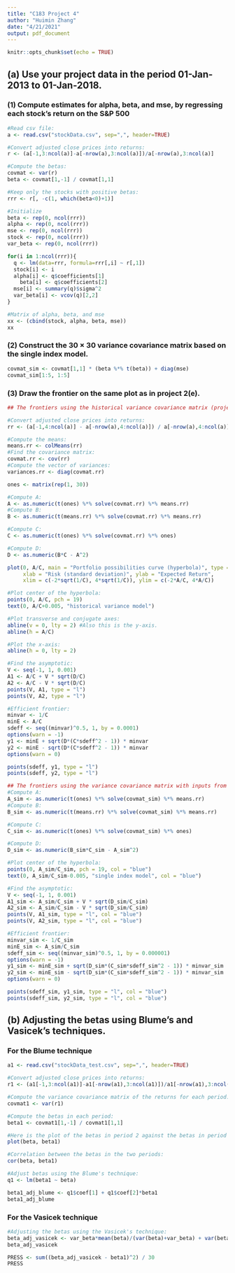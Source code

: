 ```yaml
---
title: "C183 Project 4"
author: "Huimin Zhang"
date: "4/21/2021"
output: pdf_document
---
```


```r
knitr::opts_chunk$set(echo = TRUE)
```

## (a) Use your project data in the period 01-Jan-2013 to 01-Jan-2018.
### (1) Compute estimates for alpha, beta, and mse, by regressing each stock’s return on the S&P 500

```r
#Read csv file:
a <- read.csv("stockData.csv", sep=",", header=TRUE)

#Convert adjusted close prices into returns:
r <- (a[-1,3:ncol(a)]-a[-nrow(a),3:ncol(a)])/a[-nrow(a),3:ncol(a)]

#Compute the betas:
covmat <- var(r)
beta <- covmat[1,-1] / covmat[1,1]

#Keep only the stocks with positive betas:
rrr <- r[, -c(1, which(beta<0)+1)]

#Initialize
beta <- rep(0, ncol(rrr))
alpha <- rep(0, ncol(rrr))
mse <- rep(0, ncol(rrr))
stock <- rep(0, ncol(rrr))
var_beta <- rep(0, ncol(rrr))

for(i in 1:ncol(rrr)){
  q <- lm(data=rrr, formula=rrr[,i] ~ r[,1])
  stock[i] <- i
  alpha[i] <- q$coefficients[1] 
	beta[i] <- q$coefficients[2] 
  mse[i] <- summary(q)$sigma^2
  var_beta[i] <- vcov(q)[2,2]
}

#Matrix of alpha, beta, and mse
xx <- (cbind(stock, alpha, beta, mse))
xx
```

### (2) Construct the 30 × 30 variance covariance matrix based on the single index model.

```r
covmat_sim <- covmat[1,1] * (beta %*% t(beta)) + diag(mse)
covmat_sim[1:5, 1:5]
```

### (3) Draw the frontier on the same plot as in project 2(e).

```r
## The frontiers using the historical variance covariance matrix (project 2)

#Convert adjusted close prices into returns:
rr <- (a[-1,4:ncol(a)] - a[-nrow(a),4:ncol(a)]) / a[-nrow(a),4:ncol(a)]

#Compute the means:
means.rr <- colMeans(rr)
#Find the covariance matrix:
covmat.rr <- cov(rr)
#Compute the vector of variances:
variances.rr <- diag(covmat.rr)

ones <- matrix(rep(1, 30))

#Compute A:
A <- as.numeric(t(ones) %*% solve(covmat.rr) %*% means.rr)
#Compute B:
B <- as.numeric(t(means.rr) %*% solve(covmat.rr) %*% means.rr)

#Compute C:
C <- as.numeric(t(ones) %*% solve(covmat.rr) %*% ones)

#Compute D:
D <- as.numeric(B*C - A^2)

plot(0, A/C, main = "Portfolio possibilities curve (hyperbola)", type = "n", 
     xlab = "Risk (standard deviation)", ylab = "Expected Return", 
     xlim = c(-2*sqrt(1/C), 4*sqrt(1/C)), ylim = c(-2*A/C, 4*A/C))

#Plot center of the hyperbola:
points(0, A/C, pch = 19)
text(0, A/C+0.005, "historical variance model")

#Plot transverse and conjugate axes:
abline(v = 0, lty = 2) #Also this is the y-axis.
abline(h = A/C)

#Plot the x-axis:
abline(h = 0, lty = 2)

#Find the asymptotic:
V <- seq(-1, 1, 0.001)
A1 <- A/C + V * sqrt(D/C)
A2 <- A/C - V * sqrt(D/C)
points(V, A1, type = "l")
points(V, A2, type = "l")

#Efficient frontier:
minvar <- 1/C
minE <- A/C
sdeff <- seq((minvar)^0.5, 1, by = 0.0001)
options(warn = -1)
y1 <- minE + sqrt(D*(C*sdeff^2 - 1)) * minvar
y2 <- minE - sqrt(D*(C*sdeff^2 - 1)) * minvar
options(warn = 0)

points(sdeff, y1, type = "l")
points(sdeff, y2, type = "l")

## The frontiers using the variance covariance matrix with inputs from the single index model.
#Compute A:
A_sim <- as.numeric(t(ones) %*% solve(covmat_sim) %*% means.rr)
#Compute B:
B_sim <- as.numeric(t(means.rr) %*% solve(covmat_sim) %*% means.rr)

#Compute C:
C_sim <- as.numeric(t(ones) %*% solve(covmat_sim) %*% ones)

#Compute D:
D_sim <- as.numeric(B_sim*C_sim - A_sim^2)

#Plot center of the hyperbola:
points(0, A_sim/C_sim, pch = 19, col = "blue")
text(0, A_sim/C_sim-0.005, "single index model", col = "blue")

#Find the asymptotic:
V <- seq(-1, 1, 0.001)
A1_sim <- A_sim/C_sim + V * sqrt(D_sim/C_sim)
A2_sim <- A_sim/C_sim - V * sqrt(D_sim/C_sim)
points(V, A1_sim, type = "l", col = "blue")
points(V, A2_sim, type = "l", col = "blue")

#Efficient frontier:
minvar_sim <- 1/C_sim
minE_sim <- A_sim/C_sim
sdeff_sim <- seq((minvar_sim)^0.5, 1, by = 0.000001)
options(warn = -1)
y1_sim <- minE_sim + sqrt(D_sim*(C_sim*sdeff_sim^2 - 1)) * minvar_sim
y2_sim <- minE_sim - sqrt(D_sim*(C_sim*sdeff_sim^2 - 1)) * minvar_sim
options(warn = 0)

points(sdeff_sim, y1_sim, type = "l", col = "blue")
points(sdeff_sim, y2_sim, type = "l", col = "blue")
```

## (b) Adjusting the betas using Blume’s and Vasicek’s techniques.
### For the Blume technique
```r
a1 <- read.csv("stockData_test.csv", sep=",", header=TRUE)

#Convert adjusted close prices into returns:
r1 <- (a1[-1,3:ncol(a1)]-a1[-nrow(a1),3:ncol(a1)])/a1[-nrow(a1),3:ncol(a1)]

#Compute the variance covariance matrix of the returns for each period:
covmat1 <- var(r1)

#Compute the betas in each period:
beta1 <- covmat1[1,-1] / covmat1[1,1]

#Here is the plot of the betas in period 2 against the betas in period 1:
plot(beta, beta1)

#Correlation between the betas in the two periods:
cor(beta, beta1)

#Adjust betas using the Blume's technique:
q1 <- lm(beta1 ~ beta)

beta1_adj_blume <- q1$coef[1] + q1$coef[2]*beta1
beta1_adj_blume
```

### For the Vasicek technique
```r
#Adjusting the betas using the Vasicek's technique:
beta_adj_vasicek <- var_beta*mean(beta)/(var(beta)+var_beta) + var(beta)*beta/(var(beta)+var_beta)
beta_adj_vasicek

PRESS <- sum((beta_adj_vasicek - beta1)^2) / 30
PRESS
```
